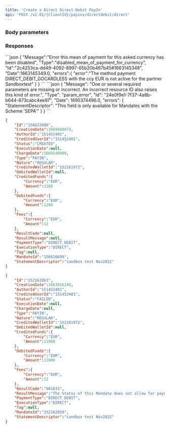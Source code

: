 ```yaml
---
title: 'Create a Direct Direct-Debit PayIn'  
api: 'POST /v2.01/{ClientId}/payins/directdebit/direct'  
---
```


  

### Body parameters  

<AuthorId />  

<CreditedUserId />  

<CreditedWalletId />  

<DebitedFunds11 />  

<Fees10 />  

<Tag />  

<MandateId />  

<StatementDescriptor1 />  

<ProfilingAttemptReference />  

### Responses  

<AccordionGroup><Accordion title="200">  

<IdResponse />  

<CreationDateResponse />  

<AuthorIdResponse />  

<CreditedUserIdResponse />  

<Status2Response />  

<ExecutionDateResponse />  

<ChargeDateResponse />  

<TypeResponse />  

<NatureResponse />  

<CreditedWalletIdResponse />  

<DebitedWalletId1Response />  

<CreditedFunds5Response />  

<DebitedFunds7Response />  

<Fees4Response />  

<ResultCodeResponse />  

<ResultMessageResponse />  

<PaymentType2Response />  

<ExecutionTypeResponse />  

<Tag2Response />  

<MandateIdResponse />  

<StatementDescriptorResponse /></Accordion><Accordion title="200 - Failed due to invalid mandate status">  

<IdResponse />  

<CreationDateResponse />  

<AuthorIdResponse />  

<CreditedUserIdResponse />  

<Status2Response />  

<ExecutionDateResponse />  

<ChargeDateResponse />  

<TypeResponse />  

<NatureResponse />  

<CreditedWalletIdResponse />  

<DebitedWalletId1Response />  

<CreditedFunds5Response />  

<DebitedFunds7Response />  

<Fees4Response />  

<ResultCodeResponse />  

<ResultMessageResponse />  

<PaymentType2Response />  

<ExecutionTypeResponse />  

<TagResponse />  

<MandateIdResponse />  

<StatementDescriptor1Response />

</Accordion>

</AccordionGroup>  
<AccordionGroup>  

<Accordion title="400 - Payment method not activated">
```json  
{
    "Message":"Error this mean of payment for this asked currency has been disabled",
    "Type":"disabled_mean_of_payment_for_currency",
    "Id":"2c4253ca-dd49-4092-8997-65b20b467b45#1663145348",
    "Date":1663145349.0,
    "errors":{
        "error":"The method payment DIRECT_DEBIT_GOCARDLESS with the ccy EUR is not active for the partner Sandboxtest"
    }
}  
 ```  
</Accordion>
<Accordion title="400 - Statement descriptor not available for BACS Direct Debit ">
```json 
{
    "Message": "One or several required parameters are missing or incorrect. An incorrect resource ID also raises this kind of error.",
    "Type": "param_error",
    "Id": "24e0f9e1-7f37-4a8b-b644-873cabc4ee97",
    "Date": 1695374496.0,
    "errors": {
        "StatementDescriptor": "This field is only available for Mandates with the Scheme 'SEPA'"
    }
}  
 ```  
</Accordion>

</AccordionGroup>  

<ResponseExample>  

```json 200  
{
    "Id":"156622086",
    "CreationDate":1669040874,
    "AuthorId":"151452401",
    "CreditedUserId":"151452401",
    "Status":"CREATED",
    "ExecutionDate":null,
    "ChargeDate":1669248000,
    "Type":"PAYIN",
    "Nature":"REGULAR",
    "CreditedWalletId":"152161972",
    "DebitedWalletId":null,
    "CreditedFunds":{
        "Currency":"EUR",
        "Amount":1188
    },
    "DebitedFunds":{
        "Currency":"EUR",
        "Amount":1200
    },
    "Fees":{
        "Currency":"EUR",
        "Amount":12
    },
    "ResultCode":null,
    "ResultMessage":null,
    "PaymentType":"DIRECT_DEBIT",
    "ExecutionType":"DIRECT",
    "Tag":null,
    "MandateId":"156620699",
    "StatementDescriptor":"sandbox test Nov2022"
}  
 ```  

```json 200 - Failed due to invalid mandate status  
{
    "Id":"152162063",
    "CreationDate":1663916149,
    "AuthorId":"151452401",
    "CreditedUserId":"151452401",
    "Status":"FAILED",
    "ExecutionDate":null,
    "ChargeDate":null,
    "Type":"PAYIN",
    "Nature":"REGULAR",
    "CreditedWalletId":"152161972",
    "DebitedWalletId":null,
    "CreditedFunds":{
        "Currency":"EUR",
        "Amount":11988
    },
    "DebitedFunds":{
        "Currency":"EUR",
        "Amount":12000
    },
    "Fees":{
        "Currency":"EUR",
        "Amount":12
    },
    "ResultCode":"001833",
    "ResultMessage":"The Status of this Mandate does not allow for payments",
    "PaymentType":"DIRECT_DEBIT",
    "ExecutionType":"DIRECT",
    "Tag":null,
    "MandateId":"152162020",
    "StatementDescriptor":"sandbox test Nov2022"
}  
 ```  

</ResponseExample>  

<RequestExample>  
    <RestCreateADirectDirectDebitPayin />
    <CreateDirectDirectDebitPayinPhp />
    <NodeCreateDirectDirectDebitPayin />
    <RubyCreateDirectDirectDebitPayin />
    <PythonCreateDirectDirectDebitPayin />
</RequestExample>